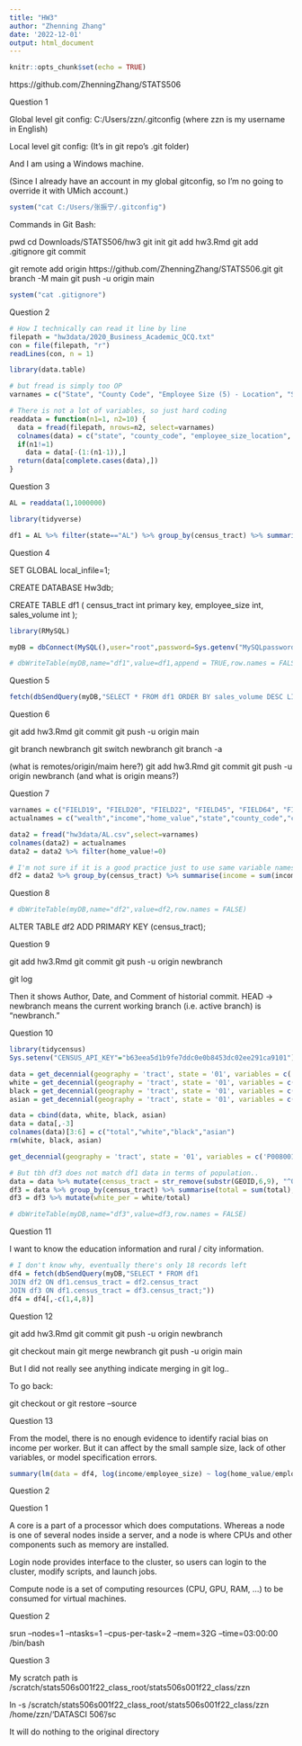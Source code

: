 ```yaml
---
title: "HW3"
author: "Zhenning Zhang"
date: '2022-12-01'
output: html_document
---
```


```r
knitr::opts_chunk$set(echo = TRUE)
```

https://github.com/ZhenningZhang/STATS506

Question 1

Global level git config:
C:/Users/zzn/.gitconfig
(where zzn is my username in English)

Local level git config:
(It's in git repo's .git folder)

And I am using a Windows machine.

(Since I already have an account in my global gitconfig, so I'm no going to override it with UMich account.)

```r
system("cat C:/Users/张振宁/.gitconfig")
```

Commands in Git Bash:

pwd
cd Downloads/STATS506/hw3
git init
git add hw3.Rmd
git add .gitignore
git commit

git remote add origin https://github.com/ZhenningZhang/STATS506.git
git branch -M main
git push -u origin main

```r
system("cat .gitignore")
```

Question 2

```r
# How I technically can read it line by line
filepath = "hw3data/2020_Business_Academic_QCQ.txt"
con = file(filepath, "r")
readLines(con, n = 1)
```

```r
library(data.table)

# but fread is simply too OP
varnames = c("State", "County Code", "Employee Size (5) - Location", "Sales Volume (9) - Location", "Census Tract")

# There is not a lot of variables, so just hard coding
readdata = function(n1=1, n2=10) {
  data = fread(filepath, nrows=n2, select=varnames)
  colnames(data) = c("state", "county_code", "employee_size_location", "sales_volume_location", "census_tract")
  if(n1!=1)
    data = data[-(1:(n1-1)),]
  return(data[complete.cases(data),])
}
```

Question 3

```r
AL = readdata(1,1000000)

library(tidyverse)

df1 = AL %>% filter(state=="AL") %>% group_by(census_tract) %>% summarise(employee_size = sum(employee_size_location), sales_volume = sum(sales_volume_location)) 
```

Question 4

SET GLOBAL local_infile=1;

CREATE DATABASE Hw3db;

CREATE TABLE df1 (
	census_tract int primary key,
    employee_size int,
    sales_volume int
);

```r
library(RMySQL)

myDB = dbConnect(MySQL(),user="root",password=Sys.getenv("MySQLpassword"),host="localhost",port=3306,db="Hw3db")

# dbWriteTable(myDB,name="df1",value=df1,append = TRUE,row.names = FALSE)
```

Question 5

```r
fetch(dbSendQuery(myDB,"SELECT * FROM df1 ORDER BY sales_volume DESC LIMIT 10"))
```

Question 6

git add hw3.Rmd
git commit
git push -u origin main

git branch newbranch
git switch newbranch
git branch -a

(what is remotes/origin/maim here?)
git add hw3.Rmd
git commit
git push -u origin newbranch
(and what is origin means?)


Question 7

```r
varnames = c("FIELD19", "FIELD20", "FIELD22", "FIELD45", "FIELD64", "FIELD65")
actualnames = c("wealth","income","home_value","state","county_code","census_tract")

data2 = fread("hw3data/AL.csv",select=varnames)
colnames(data2) = actualnames
data2 = data2 %>% filter(home_value!=0)
```

```r
# I'm not sure if it is a good practice just to use same variable names
df2 = data2 %>% group_by(census_tract) %>% summarise(income = sum(income), wealth = sum(wealth), home_value = sum(home_value))
```

Question 8

```r
# dbWriteTable(myDB,name="df2",value=df2,row.names = FALSE)
```

ALTER TABLE df2
ADD PRIMARY KEY (census_tract);


Question 9

git add hw3.Rmd
git commit
git push -u origin newbranch

git log

Then it shows Author, Date, and Comment of historial commit.
HEAD -> newbranch means the current working branch (i.e. active branch) is "newbranch."


Question 10

```r
library(tidycensus)
Sys.setenv("CENSUS_API_KEY"="b63eea5d1b9fe7ddc0e0b8453dc02ee291ca9101")
```

```r
data = get_decennial(geography = 'tract', state = '01', variables = c('P008001'))
white = get_decennial(geography = 'tract', state = '01', variables = c('P008003'))[,4]
black = get_decennial(geography = 'tract', state = '01', variables = c('P008004'))[,4]
asian = get_decennial(geography = 'tract', state = '01', variables = c('P008006'))[,4]

data = cbind(data, white, black, asian)
data = data[,-3]
colnames(data)[3:6] = c("total","white","black","asian")
rm(white, black, asian)
```

```r
get_decennial(geography = 'tract', state = '01', variables = c('P008001'))
```


```r
# But tbh df3 does not match df1 data in terms of population..
data = data %>% mutate(census_tract = str_remove(substr(GEOID,6,9), "^0+"))
df3 = data %>% group_by(census_tract) %>% summarise(total = sum(total), white = sum(white))
df3 = df3 %>% mutate(white_per = white/total)
```

```r
# dbWriteTable(myDB,name="df3",value=df3,row.names = FALSE)
```

Question 11

I want to know the education information and rural / city information.

```r
# I don't know why, eventually there's only 18 records left
df4 = fetch(dbSendQuery(myDB,"SELECT * FROM df1
JOIN df2 ON df1.census_tract = df2.census_tract
JOIN df3 ON df1.census_tract = df3.census_tract;"))
df4 = df4[,-c(1,4,8)]
```

Question 12

git add hw3.Rmd
git commit
git push -u origin newbranch

git checkout main
git merge newbranch
git push -u origin main

But I did not really see anything indicate merging in git log..

To go back:

git checkout <commit id>
or git restore --source <commit id> <file name>


Question 13

From the model, there is no enough evidence to identify racial bias on income per worker. But it can affect by the small sample size, lack of other variables, or model specification errors.

```r
summary(lm(data = df4, log(income/employee_size) ~ log(home_value/employee_size) + log(wealth/employee_size) + white_per))
```


Question 2


Question 1

A core is a part of a processor which does computations. Whereas a node is one of several nodes inside a server, and a node is where CPUs and other components such as memory are installed.

Login node provides interface to the cluster, so users can login to the cluster, modify scripts, and launch jobs.

Compute node is a set of computing resources (CPU, GPU, RAM, ...) to be consumed for virtual machines. 


Question 2

srun --nodes=1 --ntasks=1 --cpus-per-task=2 --mem=32G --time=03:00:00 /bin/bash


Question 3

My scratch path is /scratch/stats506s001f22_class_root/stats506s001f22_class/zzn

ln -s /scratch/stats506s001f22_class_root/stats506s001f22_class/zzn /home/zzn/'DATASCI 506'/sc

It will do nothing to the original directory

